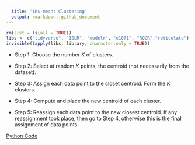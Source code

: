 ```yaml
---
  title: '$K$-means Clustering'
  output: rmarkdown::github_document
---
```


  ```r
rm(list = ls(all = TRUE))
libs <- c("tidyverse", "ISLR", "modelr", "e1071", "ROCR","reticulate")
invisible(lapply(libs, library, character.only = TRUE))
```

* Step 1: Choose the number $K$ of clusters.

* Step 2: Select at random $K$ points, the centroid (not necessarily from the dataset).

* Step 3: Assign each data point to the closet centroid. Form the $K$ clusters.

* Step 4: Compute and place the new centroid of each cluster.

* Step 5: Reassign each data point to the new closest centroid. If any reassignment took place, then go to Step 4, otherwise this is the final assignment of data points.

[Python Code](k_means_clustering.ipynb)